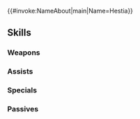 {{#invoke:NameAbout|main|Name=Hestia}}{{HeroPage Tabs}}
{{Hero Infobox
|Name=Hestia
|Title=Duma's Witch
|WeaponType=Blue Tome
|MoveType=Infantry
|Origin=Fire Emblem Echoes: Shadows of Valentia
|Gender=Female
|actorEN=Cindy Robinson
|actorJP=北西純子
|artist=鳴瀬うろこ
|randomStartTime=2023-11-16T07:00:00Z
|additionDate=October 16, 2023
|releaseDate=October 16, 2023
|poolDate=November 7, 2023
|poolRarities=3,4
|cv1=2
|cv2=930400
|TagID=ヘステ
|InternalID=1012
|Properties=
|description=Second-eldest daughter of Jedah, high priest of the Duma Faithful. She looks down on her sister Sonya, who fled life as a witch. Appears in Fire Emblem Echoes: Shadows of Valentia.
}}
{{Stats Page
|Lv1HP=18|Lv1ATK=10|Lv1SPD=7|Lv1DEF=4|Lv1RES=13
|GRHP=50|GRATK=80|GRSPD=55|GRDEF=45|GRRES=70
}}
==Skills==
===Weapons===
{{Weapons Table
|weapon1=Thunder
|weapon1Default=1
|weapon1Unlock=1
|weapon2=Elthunder
|weapon2Default=2
|weapon2Unlock=2
|weapon3=Blárdeer
|weapon3Default=4
|weapon3Unlock=3
|weapon4=Blárdeer+
|weapon4Default=5
|weapon4Unlock=5
}}
===Assists===
{{Assists Table}}
===Specials===
{{Specials Table
|special1=Chilling Wind
|special1Default=4
|special1Unlock=3
|special2=Iceberg
|special2Unlock=4
}}
===Passives===
{{Passives Table
|passiveA1=Atk/Res Ideal 1
|passiveA2=Atk/Res Ideal 2
|passiveA3=Atk/Res Ideal 3
|passiveA1Unlock=3
|passiveA2Unlock=4
|passiveA3Unlock=5
|passiveC1=Res Ploy 1
|passiveC2=Res Ploy 2
|passiveC3=Res Ploy 3
|passiveC1Unlock=1
|passiveC2Unlock=2
|passiveC3Unlock=4
}}
{{Heroes Navbox}}